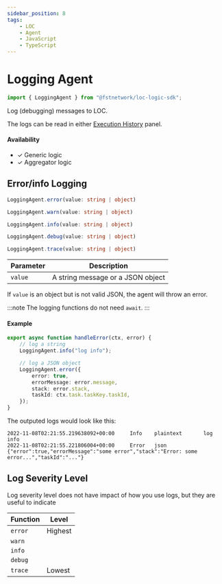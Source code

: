 ```yaml
---
sidebar_position: 8
tags:
    - LOC
    - Agent
    - JavaScript
    - TypeScript
---
```


# Logging Agent

```typescript
import { LoggingAgent } from "@fstnetwork/loc-logic-sdk";
```

Log (debugging) messages to LOC.

The logs can be read in either [Execution History](/legacy/0.10/studio-guide/data-discovery#execution) panel.


#### Availability

-   ✓ Generic logic
-   ✓ Aggregator logic

## Error/info Logging

<Tabs>
  <TabItem value="error" label="Error" default>

```typescript
LoggingAgent.error(value: string | object)
```

  </TabItem>
  <TabItem value="warn" label="Warning">

```typescript
LoggingAgent.warn(value: string | object)
```

  </TabItem>
  <TabItem value="info" label="Info">

```typescript
LoggingAgent.info(value: string | object)
```

  </TabItem>
  <TabItem value="debug" label="Debug">

```typescript
LoggingAgent.debug(value: string | object)
```

  </TabItem>
  <TabItem value="trace" label="Trace">

```typescript
LoggingAgent.trace(value: string | object)
```

  </TabItem>
</Tabs>

| Parameter | Description                       |
| --------- | --------------------------------- |
| `value`   | A string message or a JSON object |

If `value` is an object but is not valid JSON, the agent will throw an error.

:::note
The logging functions do not need `await`.
:::

#### Example

```typescript showLineNumbers
export async function handleError(ctx, error) {
    // log a string
    LoggingAgent.info("log info");

    // log a JSON object
    LoggingAgent.error({
        error: true,
        errorMessage: error.message,
        stack: error.stack,
        taskId: ctx.task.taskKey.taskId,
    });
}
```

The outputed logs would look like this:

```
2022-11-08T02:21:55.219638092+00:00     Info    plaintext       log info
2022-11-08T02:21:55.221806004+00:00     Error   json    {"error":true,"errorMessage":"some error","stack":"Error: some error...","taskId":"..."}
```

## Log Severity Level

Log severity level does not have impact of how you use logs, but they are useful to indicate

| Function | Level   |
| -------- | ------- |
| `error`  | Highest |
| `warn`   |         |
| `info`   |         |
| `debug`  |         |
| `trace`  | Lowest  |
